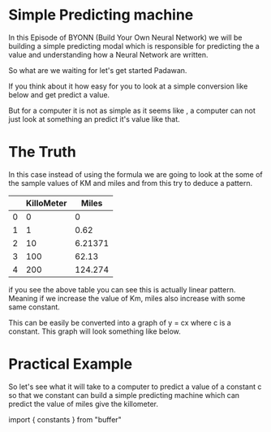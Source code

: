 
# Simple Predicting machine

In this Episode of BYONN (Build Your Own Neural Network) we will be building a simple
predicting modal which is responsible for predicting the a value and understanding how
a Neural Network are written.

So what are we waiting for let's get started Padawan.

If you think about it how easy for you to look at a simple conversion like below and 
get predict a value.

But for a computer it is not as simple as it seems like , a computer can not just look
at something an predict it's value like that. 

# The Truth

In this case instead of using the formula we are going to look at the some of the sample values of KM and miles
and from this try to deduce a pattern.

|  | KilloMeter | Miles |
|-------|-----|-----|
| 0   | 0 |     0
| 1   | 1 | 0.62
| 2 | 10 | 6.21371
| 3 | 100 | 62.13
| 4 | 200 | 124.274


if you see the above table you can see this is actually linear pattern. Meaning if we increase the value of 
Km, miles also increase with some same constant.

This can be easily be converted into a graph of y = cx where c is a constant. This graph will look something like 
below.



# Practical Example

So let's see what it will take to a computer to predict a value of a constant c so that we constant can
build a simple predicting machine which can predict the value of miles give the killometer.





<SimplePredictingMachine/>import { constants } from "buffer"

